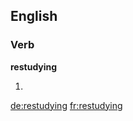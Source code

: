 ==English==

===Verb===
'''restudying'''

# {{third-person singular of|restudy}}

[[de:restudying]]
[[fr:restudying]]